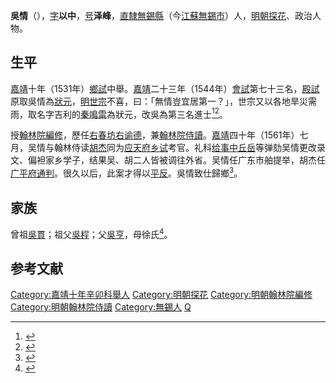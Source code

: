 {{明清人物信息框
| 姓名 = 吳情
| 最高職務 = 翰林院侍讀
| 國家 = 大明
| 籍貫 = [[南直隸|直隸]][[無錫縣|無錫縣]]
| 族裔 = 
| 字號 = 字以中，號澤峰
| 諡號 = 
| 出生日期 = 弘治十六年（1503年）
| 出生地點 =
| 逝世日期 = 萬曆二年（1574年）
| 逝世地點 = 
| 墓葬 = 
| 配偶 = 
| 親屬 = 
| 出身 = 
*嘉靖十年辛卯科舉人
*嘉靖二十三年甲辰科進士及第
| 經歷 = 
| 著作 = 
}}

'''吳情'''（{{bd|1503年||1574年||Wu}}），[[表字|字]]'''以中'''，[[号|号]]'''泽峰'''，[[南直隸|直隸]][[無錫縣|無錫縣]]（今[[江蘇|江蘇]][[無錫市|無錫市]]）人，[[明朝|明朝]][[探花|探花]]、政治人物。

==生平==
[[嘉靖|嘉靖]]十年（1531年）[[鄉試|鄉試]]中舉。[[嘉靖|嘉靖]]二十三年（1544年）[[會試|會試]]第七十三名，[[殿試|殿試]]原取吳情為[[狀元|狀元]]，[[明世宗|明世宗]]不喜，曰：「無情豈宜居第一？」，世宗又以各地旱災需雨，取名字吉利的[[秦鳴雷|秦鳴雷]]為狀元，改吳為第三名進士<ref>{{Cite book|title=《皇明贡举考》卷五|author=[[张朝瑞|张朝瑞]]|publisher=《续修四库全书》史部第828册|year=|isbn=|location=|pages=}}</ref><ref>{{Cite book|title=贡举志五种 上|author=鲁小俊，江俊伟著|publisher=武汉大学出版社|year=2009|isbn=978-7-307-07043-1|location=武汉|pages=}}</ref>。

授[[翰林院編修|翰林院編修]]，歷任[[右春坊|右春坊]][[右谕德|右谕德]]，兼[[翰林院侍讀|翰林院侍讀]]。[[嘉靖|嘉靖]]四十年（1561年）七月，吴情与翰林侍读[[胡杰_(嘉靖進士)|胡杰]]同为[[应天府|应天府]][[乡试|乡试]]考官。礼科[[给事中|给事中]][[丘岳|丘岳]]等弹劾吴情更改录文、偏袒家乡学子，结果吴、胡二人皆被调往外省。吴情任广东市舶提举，胡杰任[[广平府|广平府]][[通判|通判]]。很久以后，此案才得以[[平反|平反]]。吳情致仕歸鄉<ref>{{cite web | url=http://www.bjdclib.com/subdb/exam/examperson/200909/t20090901_27313.html | title=吳情 | publisher=北京東城區圖書館 | accessdate=September 13, 2011 | archive-date=2020-09-20 | archive-url=https://web.archive.org/web/20200920095923/http://www.bjdclib.com/subdb/exam/examperson/200909/t20090901_27313.html | dead-url=no }}</ref>。

== 家族 ==
曾祖[[吳貫|吳貫]]；祖父[[吳程|吳程]]；父[[吳亨|吳亨]]，母徐氏<ref>{{Cite book|title=天一阁藏明代科举录选刊 登科录 点校本|author=龚延明主编|publisher=宁波出版社|year=2016|isbn=978-7-5526-2320-8|location=宁波|pages=|quote=《天一閣藏明代科舉錄選刊.登科錄》之《嘉靖二十三年甲辰科進士登科錄》}}</ref>。

==参考文献==
{{reflist}}

{{嘉靖二十三年甲辰科殿試金榜}}

{{DEFAULTSORT:Wu吳}}
[[Category:嘉靖十年辛卯科舉人|Category:嘉靖十年辛卯科舉人]]
[[Category:明朝探花|Category:明朝探花]]
[[Category:明朝翰林院編修|Category:明朝翰林院編修]]
[[Category:明朝翰林院侍讀|Category:明朝翰林院侍讀]]
[[Category:無錫人|Category:無錫人]]
[[Category:吳姓|Q]]